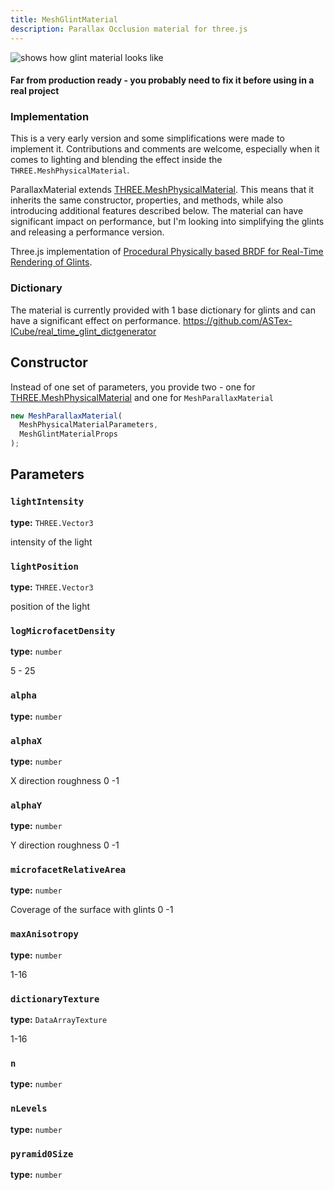 ```yaml
---
title: MeshGlintMaterial
description: Parallax Occlusion material for three.js
---
```






<Image src={materialPreview} alt="shows how glint material looks like" />

#### <span class="text-red-500">Far from production ready - you probably need to fix it before using in a real project</span>

### Implementation

This is a very early version and some simplifications were made to implement it. Contributions and comments are welcome,
especially when it comes to lighting and blending the effect inside the `THREE.MeshPhysicalMaterial`.

ParallaxMaterial extends [THREE.MeshPhysicalMaterial](https://threejs.org/docs/#api/en/materials/MeshPhysicalMaterial).
This means that it inherits the same constructor, properties, and methods, while also introducing additional features described below.
The material can have significant impact on performance, but I'm looking into simplifying the glints and releasing a performance version.

Three.js implementation of [Procedural Physically based BRDF for Real-Time Rendering of Glints](http://igg.unistra.fr/People/chermain/real_time_glint/).

### Dictionary

The material is currently provided with 1 base dictionary for glints and can have a significant effect on performance.
https://github.com/ASTex-ICube/real_time_glint_dictgenerator

## Constructor

Instead of one set of parameters, you provide two - one for [THREE.MeshPhysicalMaterial](https://threejs.org/docs/#api/en/materials/MeshPhysicalMaterial) and one for `MeshParallaxMaterial`

```ts
new MeshParallaxMaterial(
  MeshPhysicalMaterialParameters,
  MeshGlintMaterialProps
);
```

## Parameters

### `lightIntensity`

**type:** `THREE.Vector3`

intensity of the light

### `lightPosition`

**type:** `THREE.Vector3`

position of the light

### `logMicrofacetDensity`

**type:** `number`

5 - 25

### `alpha`

**type:** `number`

### `alphaX`

**type:** `number`

X direction roughness 0 -1

### `alphaY`

**type:** `number`

Y direction roughness 0 -1

### `microfacetRelativeArea`

**type:** `number`

Coverage of the surface with glints 0 -1

### `maxAnisotropy`

**type:** `number`

1-16

### `dictionaryTexture`

**type:** `DataArrayTexture`

1-16

### `n`

**type:** `number`

### `nLevels`

**type:** `number`

### `pyramid0Size`

**type:** `number`
